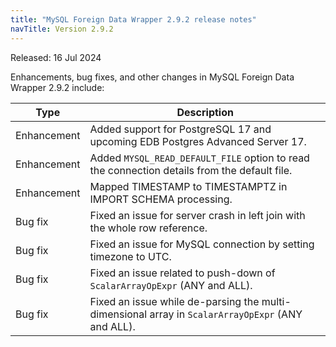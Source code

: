 ```yaml
---
title: "MySQL Foreign Data Wrapper 2.9.2 release notes"
navTitle: Version 2.9.2
---
```


Released: 16 Jul 2024

Enhancements, bug fixes, and other changes in MySQL Foreign Data Wrapper 2.9.2 include:

| Type         | Description                                                                                       |
|--------------|---------------------------------------------------------------------------------------------------|
| Enhancement  | Added support for PostgreSQL 17 and upcoming EDB Postgres Advanced Server 17.                     |
| Enhancement  | Added `MYSQL_READ_DEFAULT_FILE` option to read the connection details from the default file.      |
| Enhancement  | Mapped TIMESTAMP to TIMESTAMPTZ in IMPORT SCHEMA processing.                                      |
| Bug&nbsp;fix | Fixed an issue for server crash in left join with the whole row reference.                        |
| Bug&nbsp;fix | Fixed an issue for MySQL connection by setting timezone to UTC.                                   |
| Bug&nbsp;fix | Fixed an issue related to push-down of `ScalarArrayOpExpr` (ANY and ALL).                         |
| Bug&nbsp;fix | Fixed an issue while de-parsing the multi-dimensional array in `ScalarArrayOpExpr` (ANY and ALL). |



